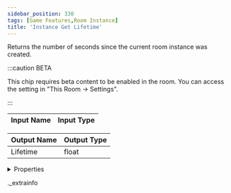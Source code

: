 ```yaml
---
sidebar_position: 330
tags: [Game Features,Room Instance]
title: 'Instance Get Lifetime'
---
```


Returns the number of seconds since the current room instance was created.

:::caution BETA

This chip requires beta content to be enabled in the room. You can access the setting in "This Room -> Settings".

:::

<IChip uuid="e05bd0b5-bbcd-46d2-827c-063020bd9f1b" />

| Input Name | Input Type |
|-----------|-----------|

| Output Name | Output Type |
|-----------|-----------|
| Lifetime | float |


<details>
  <summary>Properties</summary>
  <div>
    <div>
    <table>
      <thead>
        <tr>
          <th>Room availability:</th>
          <th>Available everywhere</th>
        </tr>
        <tr>
          <th>Is beta required?</th>
          <th>Yes</th>
        </tr>
        <tr>
          <th>Is this chip a trolling risk?</th>
          <th>No</th>
        </tr>
        <tr>
          <th>Is this chip a role assignment risk?</th>
          <th>No</th>
        </tr>
        <tr>
          <th>Chip UUID</th>
          <th>e05bd0b5-bbcd-46d2-827c-063020bd9f1b</th>
        </tr>
      </thead>
    </table>
    </div>
  </div>
</details>

._extrainfo